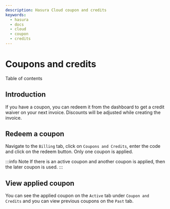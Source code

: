 ```yaml
---
description: Hasura Cloud coupon and credits
keywords:
  - hasura
  - docs
  - cloud
  - coupon
  - credits
---
```



# Coupons and credits

<CustomTOCListHead>Table of contents</CustomTOCListHead>
<TOCInline toc={toc} />

## Introduction

If you have a coupon, you can redeem it from the dashboard to get a credit waiver on your next invoice. Discounts will be adjusted while creating the invoice.

## Redeem a coupon

Navigate to the `Billing` tab, click on `Coupons and Credits`, enter the code and click on the redeem button. Only one coupon is applied.

:::info
Note If there is an active coupon and another coupon is applied, then the later coupon is used. 
:::

<Thumbnail
  src="/img/graphql/cloud/billing/coupon_redemption.png"
  alt="Coupons and Credits"
/>

<Thumbnail
  src="/img/graphql/cloud/billing/applied_coupon.png"
  alt="Applied coupon"
/>

## View applied coupon

You can see the applied coupon on the `Active` tab under `Coupon and Credits` and you can view previous coupons on the `Past` tab.
